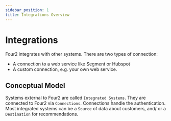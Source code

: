 ```yaml
---
sidebar_position: 1
title: Integrations Overview
---
```


# Integrations

Four2 integrates with other systems. 
There are two types of connection: 
- A connection to a web service like Segment or Hubspot
- A custom connection, e.g. your own web service.

## Conceptual Model

Systems external to Four2 are called `Integrated Systems`.
They are connected to Four2 via `Connections`.
Connections handle the authentication.
Most integrated systems can be a `Source` of data about customers,
and/ or a `Destination` for recommendations.

